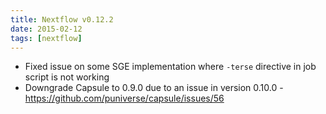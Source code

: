 ```yaml
---
title: Nextflow v0.12.2
date: 2015-02-12
tags: [nextflow]
---
```


- Fixed issue on some SGE implementation where `-terse` directive in job script is not working
- Downgrade Capsule to 0.9.0 due to an issue in version 0.10.0 - https://github.com/puniverse/capsule/issues/56
